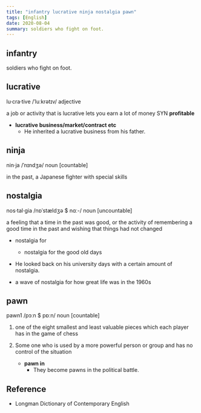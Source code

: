 ```yaml
---
title: "infantry lucrative ninja nostalgia pawn"
tags: [English]
date: 2020-08-04
summary: soldiers who fight on foot.
---
```


## infantry

soldiers who fight on foot.

## lucrative

lu·cra·tive /ˈluːkrətɪv/ adjective

a job or activity that is lucrative lets you earn a lot of money SYN **profitable**

- **lucrative business/market/contract etc**
  - He inherited a lucrative business from his father.

## ninja

nin·ja /ˈnɪndʒə/ noun [countable]

in the past, a Japanese fighter with special skills

## nostalgia

nos·tal·gia /nɒˈstældʒə $ nɑː-/ noun [uncountable]

a feeling that a time in the past was good, or the activity of remembering a good time in the past and wishing that things had not changed

- nostalgia for
  - nostalgia for the good old days

- He looked back on his university days with a certain amount of nostalgia.
- a wave of nostalgia for how great life was in the 1960s

## pawn

pawn1 /pɔːn $ pɒːn/ noun [countable]

1. one of the eight smallest and least valuable pieces which each player has in the game
   of chess

2. Some one who is used by a more powerful person or group and has no control of the situation
   - **pawn in**
     - They become pawns in the political battle.

## Reference

- Longman Dictionary of Contemporary English
